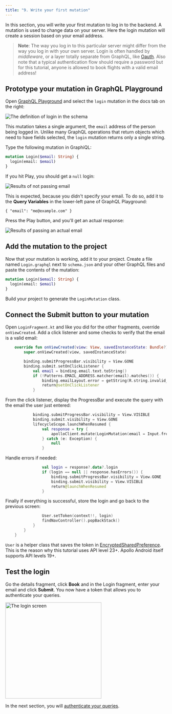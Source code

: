 ```yaml
---
title: "9. Write your first mutation"
---
```


In this section, you will write your first mutation to log in to the backend.
A mutation is used to change data on your server. Here the login mutation will create a session based on your email address.

> **Note**: The way you log in to this particular server might differ from the way you log in with your own server. Login is often handled by _middleware_, or a layer totally separate from GraphQL, like [Oauth](https://en.wikipedia.org/wiki/OAuth).
> Also note that a typical authentication flow should require a password but for this tutorial, anyone is allowed to book flights with a valid email address!


## Prototype your mutation in GraphQL Playground

Open [GraphQL Playground](https://apollo-fullstack-tutorial.herokuapp.com/) and select the `login` mutation in the docs tab on the right:

<img alt="The definition of login in the schema" class="screenshot" src="images/schema_login_definition.png"/>

This mutation takes a single argument, the `email` address of the person being logged in. Unlike many GraphQL operations that return objects which need to have fields selected, the `login` mutation returns only a single string.

Type the following mutation in GraphiQL:

```graphql
mutation Login($email: String) {
  login(email: $email)
}
```

If you hit Play, you should get a `null` login:

<img alt="Results of not passing email" class="screenshot" src="images/login_mutation_null.png"/>

This is expected, because you didn't specify your email. To do so, add it to the **Query Variables**  in the lower-left pane of GraphQL Playground:

```json:title=(GraphiQL)
{ "email": "me@example.com" }
```

Press the Play button, and you'll get an actual response:

<img alt="Results of passing an actual email" class="screenshot" src="images/login_mutation_email.png"/>

## Add the mutation to the project

Now that your mutation is working, add it to your project. Create a file named `Login.graphql` next to `schema.json` and your other GraphQL files and paste the contents of the mutation:

```graphql:title=app/src/main/graphql/com/example/rocketreserver/Login.graphql
mutation Login($email: String) {
  login(email: $email)
}
```

Build your project to generate the `LoginMutation` class.

## Connect the Submit button to your mutation

Open `LoginFragment.kt` and like you did for the other fragments, override `onViewCreated`. Add a click listener and some checks to verify that the email is a valid email:

```kotlin:title=app/src/main/java/com/example/rocketreserver/LoginFragment.kt
    override fun onViewCreated(view: View, savedInstanceState: Bundle?) {
        super.onViewCreated(view, savedInstanceState)

        binding.submitProgressBar.visibility = View.GONE
        binding.submit.setOnClickListener {
            val email = binding.email.text.toString()
            if (!Patterns.EMAIL_ADDRESS.matcher(email).matches()) {
                binding.emailLayout.error = getString(R.string.invalid_email)
                return@setOnClickListener
            }
```

From the click listener, display the ProgressBar and execute the query with the email the user just entered:

```kotlin:title=app/src/main/java/com/example/rocketreserver/LoginFragment.kt
            binding.submitProgressBar.visibility = View.VISIBLE
            binding.submit.visibility = View.GONE
            lifecycleScope.launchWhenResumed {
                val response = try {
                    apolloClient.mutate(LoginMutation(email = Input.fromNullable(email))).await()
                } catch (e: Exception) {
                    null
                }
```

Handle errors if needed:

```kotlin:title=app/src/main/java/com/example/rocketreserver/LoginFragment.kt
                val login = response?.data?.login
                if (login == null || response.hasErrors()) {
                    binding.submitProgressBar.visibility = View.GONE
                    binding.submit.visibility = View.VISIBLE
                    return@launchWhenResumed
                }
```

Finally if everything is successful, store the login and go back to the previous screen:

```kotlin:title=app/src/main/java/com/example/rocketreserver/LoginFragment.kt
                User.setToken(context!!, login)
                findNavController().popBackStack()
            }
        }
    }
```

`User` is a helper class that saves the token in [EncryptedSharedPreference](https://developer.android.com/reference/androidx/security/crypto/EncryptedSharedPreferences). This is the reason why this tutorial uses API level 23+. Apollo Android itself supports API levels 19+.

## Test the login

Go the details fragment, click **Book** and in the Login fragment, enter your email and click **Submit**. You now have a token that allows you to authenticate your queries.

<img src="images/login_screen.png" alt="The login screen" class="screenshot" width="300"/>

In the next section, you will [authenticate your queries](10-authenticate-your-queries).
